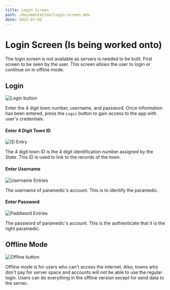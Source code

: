 ```yaml
---
title: Login Screen
path: /documentation/login-screen.mdx
date: 2022-07-02
---
```


# Login Screen (Is being worked onto)

The login screen is not available as servers is needed to be built.
First screen to be seen by the user.
This screen allows the user to login or continue on in offline mode.

## Login

![Login button](../../images/doc/login/login.jpg)

Enter the 4 digit town number, username, and password.
Once information has been entered, press the `Login` button to gain access to the app with user's credentials.

#### Enter 4 Digit Town ID

![ID Entry](../../images/doc/login/id.jpg)

The 4 digit town ID is the 4 digit identification number assigned by the State. This ID is used to link to the records of the town.

#### Enter Username

![Username Entries](../../images/doc/login/username.jpg)

The username of paramedic's account. This is to identify the paramedic.

#### Enter Password

![Paddword Entries](../../images/doc/login/password.jpg)

The password of paramedic's account. This is the authienticate that it is the right paramedic.

## Offline Mode

![Offline button](../../images/doc/login/offline.jpg)

Offline mode is for users who can't access the internet.
Also, towns who don't pay for server space and accounts will not be able to use the regular login.
Users can do everything in the offline version except for send data to the server.
